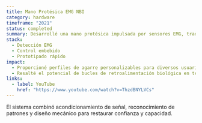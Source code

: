```yaml
---
title: Mano Protésica EMG NBI
category: hardware
timeframe: "2021"
status: completed
summary: Desarrollé una mano protésica impulsada por sensores EMG, traduciendo intención muscular en actuación multi-agarre.
stack:
  - Detección EMG
  - Control embebido
  - Prototipado rápido
impact:
  - Proporcioné perfiles de agarre personalizables para diversos usuarios.
  - Resalté el potencial de bucles de retroalimentación biológica en tecnología asistiva.
links:
  - label: YouTube
    href: "https://www.youtube.com/watch?v=ThzdBNYLVCs"
---
```

El sistema combinó acondicionamiento de señal, reconocimiento de patrones y diseño mecánico para restaurar confianza y capacidad.
